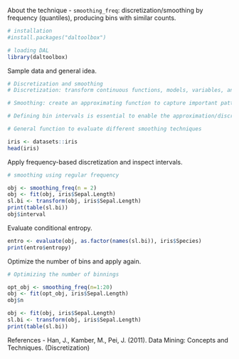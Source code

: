 About the technique
- `smoothing_freq`: discretization/smoothing by frequency (quantiles), producing bins with similar counts.

```r
# installation 
#install.packages("daltoolbox")

# loading DAL
library(daltoolbox) 
```

Sample data and general idea.
```r
# Discretization and smoothing
# Discretization: transform continuous functions, models, variables, and equations into discrete versions. 

# Smoothing: create an approximating function to capture important patterns, reducing noise and high-frequency variation.

# Defining bin intervals is essential to enable the approximation/discretization.

# General function to evaluate different smoothing techniques

iris <- datasets::iris
head(iris)
```

Apply frequency-based discretization and inspect intervals.
```r
# smoothing using regular frequency

obj <- smoothing_freq(n = 2)  
obj <- fit(obj, iris$Sepal.Length)
sl.bi <- transform(obj, iris$Sepal.Length)
print(table(sl.bi))
obj$interval
```

Evaluate conditional entropy.
```r
entro <- evaluate(obj, as.factor(names(sl.bi)), iris$Species)
print(entro$entropy)
```

Optimize the number of bins and apply again.
```r
# Optimizing the number of binnings

opt_obj <- smoothing_freq(n=1:20)
obj <- fit(opt_obj, iris$Sepal.Length)
obj$n
```

```r
obj <- fit(obj, iris$Sepal.Length)
sl.bi <- transform(obj, iris$Sepal.Length)
print(table(sl.bi))
```

References
- Han, J., Kamber, M., Pei, J. (2011). Data Mining: Concepts and Techniques. (Discretization)

